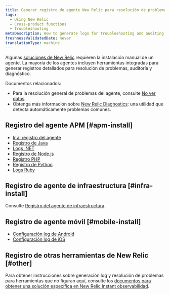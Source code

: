 ```yaml
---
title: Generar registro de agente New Relic para resolución de problemas
tags:
  - Using New Relic
  - Cross-product functions
  - Troubleshooting
metaDescription: How to generate logs for troubleshooting and auditing for New Relic agents.
freshnessValidatedDate: never
translationType: machine
---
```


Algunas [soluciones de New Relic](https://newrelic.com/instant-observability/) requieren la instalación manual de un agente. La mayoría de los agentes incluyen herramientas integradas para generar registros detallados para resolución de problemas, auditoría y diagnóstico.

Documentos relacionados:

* Para la resolución general de problemas del agente, consulte [No ver datos](/docs/agents/manage-apm-agents/troubleshooting/not-seeing-data).
* Obtenga más información sobre [New Relic Diagnostics](/docs/using-new-relic/cross-product-functions/troubleshooting/new-relic-diagnostics): una utilidad que detecta automáticamente problemas comunes.

## Registro del agente APM [#apm-install]

* [Ir al registro del agente](/docs/agents/go-agent/configuration/go-agent-logging)
* [Registro de Java](/docs/agents/java-agent/troubleshooting/generate-debug-logs-troubleshooting-java)
* [Logs .NET](/docs/agents/net-agent/troubleshooting/generate-logs-troubleshooting-net)
* [Registro de Node.js](/docs/agents/nodejs-agent/troubleshooting/generate-trace-log-troubleshooting-nodejs)
* [Registro PHP](/docs/agents/php-agent/troubleshooting/generating-logs-troubleshooting-php)
* [Registro de Python](/docs/agents/python-agent/troubleshooting/python-agent-logging)
* [Logs Ruby](/docs/agents/ruby-agent/troubleshooting/generating-logs-troubleshooting-ruby)

## Registro de agente de infraestructura [#infra-install]

Consulte [Registro del agente de infraestructura](/docs/infrastructure/new-relic-infrastructure/troubleshooting/generate-logs-troubleshooting-infrastructure).

## Registro de agente móvil [#mobile-install]

* [Configuración log de Android](/docs/mobile-monitoring/new-relic-mobile-android/api-guides/android-agent-configuration-feature-flags#logging)
* [Configuración log de iOS](/docs/mobile-monitoring/new-relic-mobile-ios/installation/ios-manual-installation#logging)

## Registro de otras herramientas de New Relic [#other]

Para obtener instrucciones sobre generación log y resolución de problemas para herramientas que no figuran aquí, consulte los [documentos para obtener una solución específica en New Relic Instant observabilidad](https://newrelic.com/instant-observability/).
